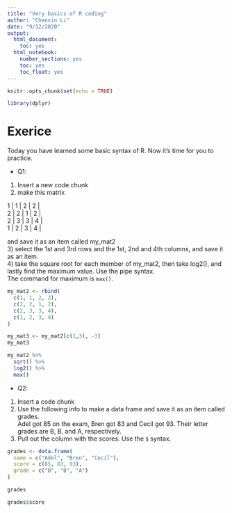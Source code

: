 ---
title: "Very basics of R coding"
author: "Chenxin Li"
date: "9/12/2020"
output:
  html_document:
    toc: yes  
  html_notebook:
    number_sections: yes
    toc: yes
    toc_float: yes
---

```{r setup, include=FALSE}
knitr::opts_chunk$set(echo = TRUE)
```

```{r}
library(dplyr)
```


# Exerice  
Today you have learned some basic syntax of R. Now it's time for you to practice.     

* Q1: 
1) Insert a new code chunk
2) make this matrix

| 1 | 1 | 2 | 2 |
| 2 | 2 | 1 | 2 |
| 2 | 3 | 3 | 4 |
| 1 | 2 | 3 | 4 | 
and save it as an item called my_mat2  
3) select the 1st and 3rd rows and the 1st, 2nd and 4th columns, and save it as an item.   
4) take the square root for each member of my_mat2, then take log2(), and lastly find the maximum value. Use the pipe syntax.    
The command for maximum is ```max()```.  

```{r}
my_mat2 <- rbind(
  c(1, 1, 2, 2),
  c(2, 2, 1, 2),
  c(2, 3, 3, 4),
  c(1, 2, 3, 4)
)

my_mat3 <- my_mat2[c(1,3), -3]
my_mat3

my_mat2 %>% 
  sqrt() %>% 
  log2() %>% 
  max()
```

* Q2: 
1) Insert a code chunk 
2) Use the following info to make a data frame and save it as an item called grades.  
Adel got 85 on the exam, Bren got 83 and Cecil got 93. Their letter grades are B, B, and A, respectively.   
3) Pull out the column with the scores. Use the ```$``` syntax. 

```{r}
grades <- data.frame(
  name = c("Adel", "Bren", "Cecil"),
  score = c(85, 83, 93),
  grade = c("B", "B", "A")
) 

grades

grades$score
```









